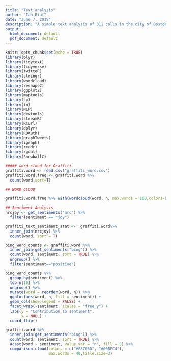 ```yaml
---
title: "Text analysis"
author: "Ian Riaf"
date: "June 7, 2018"
description: "A simple text analysis of 311 calls in the city of Boston"
output:
  html_document: default
  pdf_document: default
---
```


```r
knitr::opts_chunk$set(echo = TRUE)
library(plyr)
library(tidytext)
library(tidyverse)
library(twitteR)
library(stringr)
library(wordcloud)
library(reshape2)
library(ggplot2)
library(maptools)
library(sp)
library(tm)
library(NLP)
library(devtools)
library(streamR)
library(RCurl)
library(dplyr)
library(ROAuth)
library(graphTweets)
library(igraph)
library(readr)
library(rgdal)
library(SnowballC)
```

```r
##### word cloud for Graffiti
graffiti.word <- read.csv("graffiti_word.csv")
graffiti.word.freq <- graffiti.word %>%
  count(word,sort=T)

## WORD CLOUD

graffiti.word.freq %>% with(wordcloud(word, n, max.words = 100,colors=brewer.pal(n=8, "Dark2"),random.order=FALSE,rot.per=0.35))

## Sentiment Analysis
nrcjoy <- get_sentiments("nrc") %>% 
  filter(sentiment == "joy")

graffiti_text_sentiment_stat <-  graffiti.word%>%
  inner_join(nrcjoy) %>%
  count(word, sort = T)

bing_word_counts <- graffiti.word %>%
  inner_join(get_sentiments("bing")) %>%
  count(word, sentiment, sort = TRUE) %>%
  ungroup() %>%
  filter(sentiment=="positive")

bing_word_counts %>%
  group_by(sentiment) %>%
  top_n(10) %>%
  ungroup() %>%
  mutate(word = reorder(word, n)) %>%
  ggplot(aes(word, n, fill = sentiment)) +
  geom_col(show.legend = FALSE) +
  facet_wrap(~sentiment, scales = "free_y") +
  labs(y = "Contribution to sentiment",
       x = NULL) +
  coord_flip()

graffiti.word %>%
  inner_join(get_sentiments("bing")) %>%
  count(word, sentiment, sort = TRUE) %>%
  acast(word ~ sentiment, value.var = "n", fill = 0) %>%
  comparison.cloud(colors = c("#F8766D", "#00BFC4"),
                   max.words = 40,title.size=3)
```